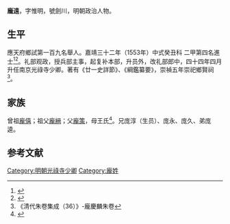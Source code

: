 {{明清人物信息框
| 姓名 = 龐遠
| 原名 =
| 圖片名稱=  
| 圖片大小 = 220px
| 圖片說明 =  
| 最高職務 = 南京光祿寺少卿
| 國家 =  
| 爵位 =
| 籍貫 = [[苏州府|苏州府]][[吴江縣|吴江縣]]
| 族裔 =  
| 旗籍 =  
| 字號 = 字惟明，號劍川
| 諡號 = 
| 出生日期 = 庚辰十二月十二日
| 出生地點 = 
| 逝世日期 = 卒年不詳 
| 逝世地點 = 
| 墓葬 = 
| 配偶 = 娶鍾氏，封安人
| 親屬 = （子）
| 出身 = 
* 嘉靖十九年庚子科舉人
* 嘉靖三十二年癸丑科進士出身
| 經歷 = 
| 著作 =  
*《廿一史詳節》
*《綱鑑纂要》
}}
'''龐遠'''{{BD|？年||？年||}}，字惟明，號劍川，明朝政治人物。

==生平==
應天府鄉試第一百九名舉人。嘉靖三十二年（1553年）中式癸丑科<!---會試第二十三名--->二甲第四名進士<ref>{{Cite book|title=《皇明贡举考》卷五|author=[[张朝瑞|张朝瑞]]|publisher=《续修四库全书》史部第828册|year=|isbn=|location=|pages=}}</ref><ref>{{Cite book|title=贡举志五种 上|author=鲁小俊，江俊伟著|publisher=武汉大学出版社|year=2009|isbn=978-7-307-07043-1|location=武汉|pages=}}</ref>。礼部观政，授兵部主事，起复补本部，升员外，改礼部郎中，四十四年四月升任南京光祿寺少卿。著有《廿一史詳節》、《綱鑑纂要》，崇禎五年崇祀鄉賢祠<ref>《清代朱卷集成（36）》-龐慶麟朱卷</ref>。

== 家族 ==
曾祖[[龐僖|龐僖]]；祖父[[龐縉|龐縉]]；父[[龐策|龐策]]，母王氏<ref>{{Cite book|title=天一阁藏明代科举录选刊 登科录 点校本|author=龚延明主编|publisher=宁波出版社|year=2016|isbn=978-7-5526-2320-8|location=宁波|pages=|quote=《天一閣藏明代科舉錄選刊.登科錄》之《嘉靖三十二年癸丑科登科錄》}}</ref>。兄庞淳（生员）、庞永、庞久、弟庞逵。

==参考文献==
{{reflist}}

{{嘉靖三十二年癸丑科殿試金榜}}

{{DEFAULTSORT:}}
[[Category:明朝光祿寺少卿|Category:明朝光祿寺少卿]]
[[Category:龐姓|Category:龐姓]]